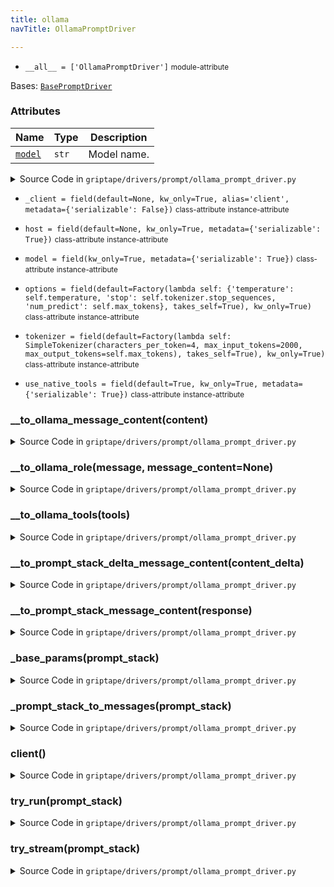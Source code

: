 ```yaml
---
title: ollama
navTitle: OllamaPromptDriver

---
```


-   `__all__ = ['OllamaPromptDriver']` <small>module-attribute</small>  <span id="griptape.drivers.prompt.ollama.__all__"></span> 

<span id="griptape.drivers.prompt.ollama.OllamaPromptDriver"></span>

Bases:
 [`BasePromptDriver`](./#griptape.drivers.prompt.BasePromptDriver "BasePromptDriver (griptape.drivers.prompt.BasePromptDriver)")

### Attributes

| Name                                                                                                                                                                                                                                                                                                             | Type  | Description      |
| ---------------------------------------------------------------------------------------------------------------------------------------------------------------------------------------------------------------------------------------------------------------------------------------------------------------- | ----- | ---------------- |
| <a href="ollama.mdx#griptape.drivers.prompt.ollama.OllamaPromptDriver.model" title="model = field(kw_only=True, metadata={'serializable': True})           class-attribute       instance-attribute    (griptape.drivers.prompt.ollama.OllamaPromptDriver.model)"><code class="language-python">model</code></a> | `str` | Model name.<br/> |

<details><summary>Source Code in <code>griptape&#47;drivers&#47;prompt&#47;ollama_prompt_driver.py</code></summary>

```python
@define
class OllamaPromptDriver(BasePromptDriver):
    """Ollama Prompt Driver.

    Attributes:
        model: Model name.
    """

    model: str = field(kw_only=True, metadata={"serializable": True})
    host: Optional[str] = field(default=None, kw_only=True, metadata={"serializable": True})
    tokenizer: BaseTokenizer = field(
        default=Factory(
            lambda self: SimpleTokenizer(
                characters_per_token=4,
                max_input_tokens=2000,
                max_output_tokens=self.max_tokens,
            ),
            takes_self=True,
        ),
        kw_only=True,
    )
    options: dict = field(
        default=Factory(
            lambda self: {
                "temperature": self.temperature,
                "stop": self.tokenizer.stop_sequences,
                "num_predict": self.max_tokens,
            },
            takes_self=True,
        ),
        kw_only=True,
    )
    use_native_tools: bool = field(default=True, kw_only=True, metadata={"serializable": True})
    _client: Optional[Client] = field(default=None, kw_only=True, alias="client", metadata={"serializable": False})

    @lazy_property()
    def client(self) -> Client:
        return import_optional_dependency("ollama").Client(host=self.host)

    @observable
    def try_run(self, prompt_stack: PromptStack) -> Message:
        params = self._base_params(prompt_stack)
        logger.debug(params)
        response = self.client.chat(**params)
        logger.debug(response.model_dump())

        return Message(
            content=self.__to_prompt_stack_message_content(response),
            role=Message.ASSISTANT_ROLE,
        )

    @observable
    def try_stream(self, prompt_stack: PromptStack) -> Iterator[DeltaMessage]:
        params = {**self._base_params(prompt_stack), "stream": True}
        logger.debug(params)
        stream: Iterator = self.client.chat(**params)

        tool_index = 0
        for chunk in stream:
            logger.debug(chunk)
            message_content = self.__to_prompt_stack_delta_message_content(chunk)
            # Ollama provides multiple Tool calls as separate chunks but with no index to differentiate them.
            # So we must keep track of the index ourselves.
            if isinstance(message_content, ActionCallDeltaMessageContent):
                message_content.index = tool_index
                tool_index += 1
            yield DeltaMessage(content=message_content)

    def _base_params(self, prompt_stack: PromptStack) -> dict:
        messages = self._prompt_stack_to_messages(prompt_stack)

        params = {
            "messages": messages,
            "model": self.model,
            "options": self.options,
            **self.extra_params,
        }

        if prompt_stack.output_schema is not None and self.structured_output_strategy == "native":
            params["format"] = prompt_stack.to_output_json_schema()

        # Tool calling is only supported when not streaming
        if prompt_stack.tools and self.use_native_tools:
            params["tools"] = self.__to_ollama_tools(prompt_stack.tools)

        return params

    def _prompt_stack_to_messages(self, prompt_stack: PromptStack) -> list[dict]:
        ollama_messages = []
        for message in prompt_stack.messages:
            action_result_contents = message.get_content_type(ActionResultMessageContent)

            # Function calls need to be handled separately from the rest of the message content
            if action_result_contents:
                ollama_messages.extend(
                    [
                        {
                            "role": self.__to_ollama_role(message, action_result_content),
                            "content": self.__to_ollama_message_content(action_result_content),
                        }
                        for action_result_content in action_result_contents
                    ],
                )

                text_contents = message.get_content_type(TextMessageContent)
                if text_contents:
                    ollama_messages.append({"role": self.__to_ollama_role(message), "content": message.to_text()})
            else:
                ollama_message: dict[str, Any] = {
                    "role": self.__to_ollama_role(message),
                    "content": message.to_text(),
                }

                action_call_contents = message.get_content_type(ActionCallMessageContent)
                if action_call_contents:
                    ollama_message["tool_calls"] = [
                        self.__to_ollama_message_content(action_call_content)
                        for action_call_content in action_call_contents
                    ]

                image_contents = message.get_content_type(ImageMessageContent)
                if image_contents:
                    ollama_message["images"] = [
                        self.__to_ollama_message_content(image_content) for image_content in image_contents
                    ]

                ollama_messages.append(ollama_message)

        return ollama_messages

    def __to_ollama_message_content(self, content: BaseMessageContent) -> str | dict:
        if isinstance(content, TextMessageContent):
            return content.artifact.to_text()
        if isinstance(content, ImageMessageContent):
            if isinstance(content.artifact, ImageArtifact):
                return content.artifact.base64
            # TODO: add support for image urls once resolved https://github.com/ollama/ollama/issues/4474
            raise ValueError(f"Unsupported image artifact type: {type(content.artifact)}")
        if isinstance(content, ActionCallMessageContent):
            action = content.artifact.value

            return {
                "type": "function",
                "id": action.tag,
                "function": {"name": action.to_native_tool_name(), "arguments": action.input},
            }
        if isinstance(content, ActionResultMessageContent):
            return content.artifact.to_text()
        raise ValueError(f"Unsupported content type: {type(content)}")

    def __to_ollama_tools(self, tools: list[BaseTool]) -> list[dict]:
        ollama_tools = []

        for tool in tools:
            for activity in tool.activities():
                ollama_tool = {
                    "function": {
                        "name": tool.to_native_tool_name(activity),
                        "description": tool.activity_description(activity),
                    },
                    "type": "function",
                }

                activity_schema = tool.activity_schema(activity)
                if activity_schema is not None:
                    ollama_tool["function"]["parameters"] = tool.to_activity_json_schema(activity, "Parameters Schema")[
                        "properties"
                    ]["values"]

                ollama_tools.append(ollama_tool)
        return ollama_tools

    def __to_ollama_role(self, message: Message, message_content: Optional[BaseMessageContent] = None) -> str:
        if message.is_system():
            return "system"
        if message.is_assistant():
            return "assistant"
        if isinstance(message_content, ActionResultMessageContent):
            return "tool"
        return "user"

    def __to_prompt_stack_message_content(self, response: ChatResponse) -> list[BaseMessageContent]:
        content = []
        message = response["message"]

        if message.get("content"):
            content.append(TextMessageContent(TextArtifact(response["message"]["content"])))
        if "tool_calls" in message:
            content.extend(
                [
                    ActionCallMessageContent(
                        ActionArtifact(
                            ToolAction(
                                tag=tool_call["function"]["name"],
                                name=ToolAction.from_native_tool_name(tool_call["function"]["name"])[0],
                                path=ToolAction.from_native_tool_name(tool_call["function"]["name"])[1],
                                input=tool_call["function"]["arguments"],
                            ),
                        ),
                    )
                    for tool_call in message["tool_calls"]
                ],
            )

        return content

    def __to_prompt_stack_delta_message_content(self, content_delta: ChatResponse) -> BaseDeltaMessageContent:
        message = content_delta["message"]
        if message.get("content"):
            return TextDeltaMessageContent(message["content"])
        if "tool_calls" in message and len(message["tool_calls"]):
            tool_calls = message["tool_calls"]

            # Ollama doesn't _really_ support Tool streaming. They provide the full tool call at once.
            # Multiple, parallel, Tool calls are provided as multiple content deltas.
            # Tracking here: https://github.com/ollama/ollama/issues/7886
            tool_call = tool_calls[0]

            return ActionCallDeltaMessageContent(
                tag=tool_call["function"]["name"],
                name=ToolAction.from_native_tool_name(tool_call["function"]["name"])[0],
                path=ToolAction.from_native_tool_name(tool_call["function"]["name"])[1],
                partial_input=json.dumps(tool_call["function"]["arguments"]),
            )
        return TextDeltaMessageContent("")
```

</details>

-   `_client = field(default=None, kw_only=True, alias='client', metadata={'serializable': False})` <small>class-attribute</small> <small>instance-attribute</small>  <span id="griptape.drivers.prompt.ollama.OllamaPromptDriver._client"></span> 

-   `host = field(default=None, kw_only=True, metadata={'serializable': True})` <small>class-attribute</small> <small>instance-attribute</small>  <span id="griptape.drivers.prompt.ollama.OllamaPromptDriver.host"></span> 

-   `model = field(kw_only=True, metadata={'serializable': True})` <small>class-attribute</small> <small>instance-attribute</small>  <span id="griptape.drivers.prompt.ollama.OllamaPromptDriver.model"></span> 

-   `options = field(default=Factory(lambda self: {'temperature': self.temperature, 'stop': self.tokenizer.stop_sequences, 'num_predict': self.max_tokens}, takes_self=True), kw_only=True)` <small>class-attribute</small> <small>instance-attribute</small>  <span id="griptape.drivers.prompt.ollama.OllamaPromptDriver.options"></span> 

-   `tokenizer = field(default=Factory(lambda self: SimpleTokenizer(characters_per_token=4, max_input_tokens=2000, max_output_tokens=self.max_tokens), takes_self=True), kw_only=True)` <small>class-attribute</small> <small>instance-attribute</small>  <span id="griptape.drivers.prompt.ollama.OllamaPromptDriver.tokenizer"></span> 

-   `use_native_tools = field(default=True, kw_only=True, metadata={'serializable': True})` <small>class-attribute</small> <small>instance-attribute</small>  <span id="griptape.drivers.prompt.ollama.OllamaPromptDriver.use_native_tools"></span> 

<span id="griptape.drivers.prompt.ollama.OllamaPromptDriver.__to_ollama_message_content"></span>

### \_\_to_ollama_message_content(content)

<details><summary>Source Code in <code>griptape&#47;drivers&#47;prompt&#47;ollama_prompt_driver.py</code></summary>

```python
def __to_ollama_message_content(self, content: BaseMessageContent) -> str | dict:
    if isinstance(content, TextMessageContent):
        return content.artifact.to_text()
    if isinstance(content, ImageMessageContent):
        if isinstance(content.artifact, ImageArtifact):
            return content.artifact.base64
        # TODO: add support for image urls once resolved https://github.com/ollama/ollama/issues/4474
        raise ValueError(f"Unsupported image artifact type: {type(content.artifact)}")
    if isinstance(content, ActionCallMessageContent):
        action = content.artifact.value

        return {
            "type": "function",
            "id": action.tag,
            "function": {"name": action.to_native_tool_name(), "arguments": action.input},
        }
    if isinstance(content, ActionResultMessageContent):
        return content.artifact.to_text()
    raise ValueError(f"Unsupported content type: {type(content)}")
```

</details>

<span id="griptape.drivers.prompt.ollama.OllamaPromptDriver.__to_ollama_role"></span>

### \_\_to_ollama_role(message, message_content=None)

<details><summary>Source Code in <code>griptape&#47;drivers&#47;prompt&#47;ollama_prompt_driver.py</code></summary>

```python
def __to_ollama_role(self, message: Message, message_content: Optional[BaseMessageContent] = None) -> str:
    if message.is_system():
        return "system"
    if message.is_assistant():
        return "assistant"
    if isinstance(message_content, ActionResultMessageContent):
        return "tool"
    return "user"
```

</details>

<span id="griptape.drivers.prompt.ollama.OllamaPromptDriver.__to_ollama_tools"></span>

### \_\_to_ollama_tools(tools)

<details><summary>Source Code in <code>griptape&#47;drivers&#47;prompt&#47;ollama_prompt_driver.py</code></summary>

```python
def __to_ollama_tools(self, tools: list[BaseTool]) -> list[dict]:
    ollama_tools = []

    for tool in tools:
        for activity in tool.activities():
            ollama_tool = {
                "function": {
                    "name": tool.to_native_tool_name(activity),
                    "description": tool.activity_description(activity),
                },
                "type": "function",
            }

            activity_schema = tool.activity_schema(activity)
            if activity_schema is not None:
                ollama_tool["function"]["parameters"] = tool.to_activity_json_schema(activity, "Parameters Schema")[
                    "properties"
                ]["values"]

            ollama_tools.append(ollama_tool)
    return ollama_tools
```

</details>

<span id="griptape.drivers.prompt.ollama.OllamaPromptDriver.__to_prompt_stack_delta_message_content"></span>

### \_\_to_prompt_stack_delta_message_content(content_delta)

<details><summary>Source Code in <code>griptape&#47;drivers&#47;prompt&#47;ollama_prompt_driver.py</code></summary>

```python
def __to_prompt_stack_delta_message_content(self, content_delta: ChatResponse) -> BaseDeltaMessageContent:
    message = content_delta["message"]
    if message.get("content"):
        return TextDeltaMessageContent(message["content"])
    if "tool_calls" in message and len(message["tool_calls"]):
        tool_calls = message["tool_calls"]

        # Ollama doesn't _really_ support Tool streaming. They provide the full tool call at once.
        # Multiple, parallel, Tool calls are provided as multiple content deltas.
        # Tracking here: https://github.com/ollama/ollama/issues/7886
        tool_call = tool_calls[0]

        return ActionCallDeltaMessageContent(
            tag=tool_call["function"]["name"],
            name=ToolAction.from_native_tool_name(tool_call["function"]["name"])[0],
            path=ToolAction.from_native_tool_name(tool_call["function"]["name"])[1],
            partial_input=json.dumps(tool_call["function"]["arguments"]),
        )
    return TextDeltaMessageContent("")
```

</details>

<span id="griptape.drivers.prompt.ollama.OllamaPromptDriver.__to_prompt_stack_message_content"></span>

### \_\_to_prompt_stack_message_content(response)

<details><summary>Source Code in <code>griptape&#47;drivers&#47;prompt&#47;ollama_prompt_driver.py</code></summary>

```python
def __to_prompt_stack_message_content(self, response: ChatResponse) -> list[BaseMessageContent]:
    content = []
    message = response["message"]

    if message.get("content"):
        content.append(TextMessageContent(TextArtifact(response["message"]["content"])))
    if "tool_calls" in message:
        content.extend(
            [
                ActionCallMessageContent(
                    ActionArtifact(
                        ToolAction(
                            tag=tool_call["function"]["name"],
                            name=ToolAction.from_native_tool_name(tool_call["function"]["name"])[0],
                            path=ToolAction.from_native_tool_name(tool_call["function"]["name"])[1],
                            input=tool_call["function"]["arguments"],
                        ),
                    ),
                )
                for tool_call in message["tool_calls"]
            ],
        )

    return content
```

</details>

<span id="griptape.drivers.prompt.ollama.OllamaPromptDriver._base_params"></span>

### \_base_params(prompt_stack)

<details><summary>Source Code in <code>griptape&#47;drivers&#47;prompt&#47;ollama_prompt_driver.py</code></summary>

```python
def _base_params(self, prompt_stack: PromptStack) -> dict:
    messages = self._prompt_stack_to_messages(prompt_stack)

    params = {
        "messages": messages,
        "model": self.model,
        "options": self.options,
        **self.extra_params,
    }

    if prompt_stack.output_schema is not None and self.structured_output_strategy == "native":
        params["format"] = prompt_stack.to_output_json_schema()

    # Tool calling is only supported when not streaming
    if prompt_stack.tools and self.use_native_tools:
        params["tools"] = self.__to_ollama_tools(prompt_stack.tools)

    return params
```

</details>

<span id="griptape.drivers.prompt.ollama.OllamaPromptDriver._prompt_stack_to_messages"></span>

### \_prompt_stack_to_messages(prompt_stack)

<details><summary>Source Code in <code>griptape&#47;drivers&#47;prompt&#47;ollama_prompt_driver.py</code></summary>

```python
def _prompt_stack_to_messages(self, prompt_stack: PromptStack) -> list[dict]:
    ollama_messages = []
    for message in prompt_stack.messages:
        action_result_contents = message.get_content_type(ActionResultMessageContent)

        # Function calls need to be handled separately from the rest of the message content
        if action_result_contents:
            ollama_messages.extend(
                [
                    {
                        "role": self.__to_ollama_role(message, action_result_content),
                        "content": self.__to_ollama_message_content(action_result_content),
                    }
                    for action_result_content in action_result_contents
                ],
            )

            text_contents = message.get_content_type(TextMessageContent)
            if text_contents:
                ollama_messages.append({"role": self.__to_ollama_role(message), "content": message.to_text()})
        else:
            ollama_message: dict[str, Any] = {
                "role": self.__to_ollama_role(message),
                "content": message.to_text(),
            }

            action_call_contents = message.get_content_type(ActionCallMessageContent)
            if action_call_contents:
                ollama_message["tool_calls"] = [
                    self.__to_ollama_message_content(action_call_content)
                    for action_call_content in action_call_contents
                ]

            image_contents = message.get_content_type(ImageMessageContent)
            if image_contents:
                ollama_message["images"] = [
                    self.__to_ollama_message_content(image_content) for image_content in image_contents
                ]

            ollama_messages.append(ollama_message)

    return ollama_messages
```

</details>

<span id="griptape.drivers.prompt.ollama.OllamaPromptDriver.client"></span>

### client()

<details><summary>Source Code in <code>griptape&#47;drivers&#47;prompt&#47;ollama_prompt_driver.py</code></summary>

```python
@lazy_property()
def client(self) -> Client:
    return import_optional_dependency("ollama").Client(host=self.host)
```

</details>

<span id="griptape.drivers.prompt.ollama.OllamaPromptDriver.try_run"></span>

### try_run(prompt_stack)

<details><summary>Source Code in <code>griptape&#47;drivers&#47;prompt&#47;ollama_prompt_driver.py</code></summary>

```python
@observable
def try_run(self, prompt_stack: PromptStack) -> Message:
    params = self._base_params(prompt_stack)
    logger.debug(params)
    response = self.client.chat(**params)
    logger.debug(response.model_dump())

    return Message(
        content=self.__to_prompt_stack_message_content(response),
        role=Message.ASSISTANT_ROLE,
    )
```

</details>

<span id="griptape.drivers.prompt.ollama.OllamaPromptDriver.try_stream"></span>

### try_stream(prompt_stack)

<details><summary>Source Code in <code>griptape&#47;drivers&#47;prompt&#47;ollama_prompt_driver.py</code></summary>

```python
@observable
def try_stream(self, prompt_stack: PromptStack) -> Iterator[DeltaMessage]:
    params = {**self._base_params(prompt_stack), "stream": True}
    logger.debug(params)
    stream: Iterator = self.client.chat(**params)

    tool_index = 0
    for chunk in stream:
        logger.debug(chunk)
        message_content = self.__to_prompt_stack_delta_message_content(chunk)
        # Ollama provides multiple Tool calls as separate chunks but with no index to differentiate them.
        # So we must keep track of the index ourselves.
        if isinstance(message_content, ActionCallDeltaMessageContent):
            message_content.index = tool_index
            tool_index += 1
        yield DeltaMessage(content=message_content)
```

</details>
